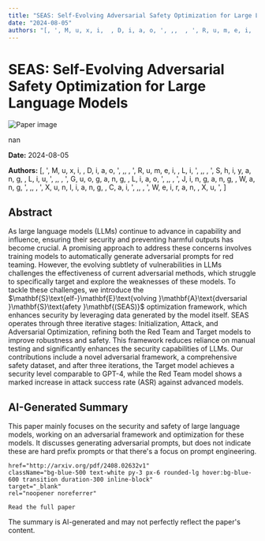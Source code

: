 ```yaml
---
title: "SEAS: Self-Evolving Adversarial Safety Optimization for Large Language Models"
date: "2024-08-05"
authors: "[, ', M, u, x, i,  , D, i, a, o, ', ,,  , ', R, u, m, e, i,  , L, i, ', ,,  , ', S, h, i, y, a, n, g,  , L, i, u, ', ,,  , ', G, u, o, g, a, n, g,  , L, i, a, o, ', ,,  , ', J, i, n, g, a, n, g,  , W, a, n, g, ', ,,  , ', X, u, n, l, i, a, n, g,  , C, a, i, ', ,,  , ', W, e, i, r, a, n,  , X, u, ', ]"
---
```



<div className="bg-gray-800 text-white min-h-screen p-8">
  <h1 className="text-4xl font-bold mb-6">SEAS: Self-Evolving Adversarial Safety Optimization for Large Language Models</h1>

  <div className="mb-8">
    <Image
      src="/images/papers/SEAS_ Self-Evolving Adversarial Safety Optimization for Large Language Models.png"
      alt="Paper image"
      width={800}
      height={600}
      layout="responsive"
      className="rounded-lg"
    />
    <p className="text-sm text-gray-400 mt-2">nan</p>
  </div>

  <p className="text-gray-300 mb-2"><strong>Date:</strong> 2024-08-05</p>
  <p className="text-gray-300 italic mb-6"><strong>Authors:</strong> [, ', M, u, x, i,  , D, i, a, o, ', ,,  , ', R, u, m, e, i,  , L, i, ', ,,  , ', S, h, i, y, a, n, g,  , L, i, u, ', ,,  , ', G, u, o, g, a, n, g,  , L, i, a, o, ', ,,  , ', J, i, n, g, a, n, g,  , W, a, n, g, ', ,,  , ', X, u, n, l, i, a, n, g,  , C, a, i, ', ,,  , ', W, e, i, r, a, n,  , X, u, ', ]</p>

  <div className="bg-gray-700 p-6 rounded-lg mb-8">
    <h2 className="text-2xl font-semibold mb-4">Abstract</h2>
    <p>As large language models (LLMs) continue to advance in capability and
influence, ensuring their security and preventing harmful outputs has become
crucial. A promising approach to address these concerns involves training
models to automatically generate adversarial prompts for red teaming. However,
the evolving subtlety of vulnerabilities in LLMs challenges the effectiveness
of current adversarial methods, which struggle to specifically target and
explore the weaknesses of these models. To tackle these challenges, we
introduce the $\mathbf{S}\text{elf-}\mathbf{E}\text{volving
}\mathbf{A}\text{dversarial }\mathbf{S}\text{afety }\mathbf{(SEAS)}$
optimization framework, which enhances security by leveraging data generated by
the model itself. SEAS operates through three iterative stages: Initialization,
Attack, and Adversarial Optimization, refining both the Red Team and Target
models to improve robustness and safety. This framework reduces reliance on
manual testing and significantly enhances the security capabilities of LLMs.
Our contributions include a novel adversarial framework, a comprehensive safety
dataset, and after three iterations, the Target model achieves a security level
comparable to GPT-4, while the Red Team model shows a marked increase in attack
success rate (ASR) against advanced models.</p>
  </div>

  <div className="bg-gray-700 p-6 rounded-lg mb-8">
    <h2 className="text-2xl font-semibold mb-4">AI-Generated Summary</h2>
    <p>This paper mainly focuses on the security and safety of large language models, working on an adversarial framework and optimization for these models. It discusses generating adversarial prompts, but does not indicate these are hard prefix prompts or that there's a focus on prompt engineering.</p>
  </div>

  
    href="http://arxiv.org/pdf/2408.02632v1"
    className="bg-blue-500 text-white py-3 px-6 rounded-lg hover:bg-blue-600 transition duration-300 inline-block"
    target="_blank"
    rel="noopener noreferrer"
  >
    Read the full paper
  </a>

  <p className="text-sm text-gray-400 mt-8">
    The summary is AI-generated and may not perfectly reflect the paper's content.
  </p>
</div>
